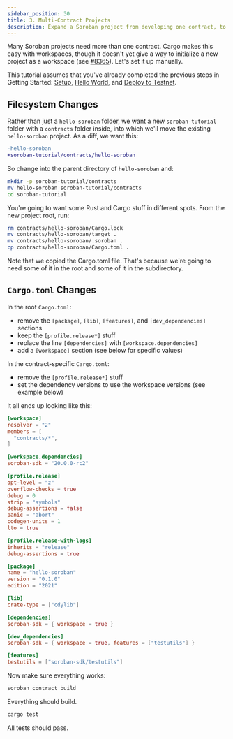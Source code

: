 ```yaml
---
sidebar_position: 30
title: 3. Multi-Contract Projects
description: Expand a Soroban project from developing one contract, to developing two contracts.
---
```



Many Soroban projects need more than one contract. Cargo makes this easy with workspaces, though it doesn't yet give a way to initialize a new project as a workspace (see [#8365](https://github.com/rust-lang/cargo/issues/8365)). Let's set it up manually.

This tutorial assumes that you've already completed the previous steps in Getting Started: [Setup](setup.mdx), [Hello World](hello-world.mdx), and [Deploy to Testnet](deploy-to-testnet.mdx).

## Filesystem Changes

Rather than just a `hello-soroban` folder, we want a new `soroban-tutorial` folder with a `contracts` folder inside, into which we'll move the existing `hello-soroban` project. As a diff, we want this:

```diff
-hello-soroban
+soroban-tutorial/contracts/hello-soroban
```

So change into the parent directory of `hello-soroban` and:

```bash
mkdir -p soroban-tutorial/contracts
mv hello-soroban soroban-tutorial/contracts
cd soroban-tutorial
```

You're going to want some Rust and Cargo stuff in different spots. From the new project root, run:

```bash
rm contracts/hello-soroban/Cargo.lock
mv contracts/hello-soroban/target .
mv contracts/hello-soroban/.soroban .
cp contracts/hello-soroban/Cargo.toml .
```

Note that we copied the Cargo.toml file. That's because we're going to need some of it in the root and some of it in the subdirectory.

## `Cargo.toml` Changes

In the root `Cargo.toml`:

- remove the `[package]`, `[lib]`, `[features]`, and `[dev_dependencies]` sections
- keep the `[profile.release*]` stuff
- replace the line `[dependencies]` with `[workspace.dependencies]`
- add a `[workspace]` section (see below for specific values)

In the contract-specific `Cargo.toml`:

- remove the `[profile.release*]` stuff
- set the dependency versions to use the workspace versions (see example below)

It all ends up looking like this:

<Tabs>
<TabItem value="soroban-tutorial/Cargo.toml" label="Cargo.toml">

```toml
[workspace]
resolver = "2"
members = [
  "contracts/*",
]

[workspace.dependencies]
soroban-sdk = "20.0.0-rc2"

[profile.release]
opt-level = "z"
overflow-checks = true
debug = 0
strip = "symbols"
debug-assertions = false
panic = "abort"
codegen-units = 1
lto = true

[profile.release-with-logs]
inherits = "release"
debug-assertions = true
```

</TabItem>
<TabItem value="soroban-tutorial/contracts/hello-soroban/Cargo.toml" label="contracts/hello-soroban/Cargo.toml">

```toml
[package]
name = "hello-soroban"
version = "0.1.0"
edition = "2021"

[lib]
crate-type = ["cdylib"]

[dependencies]
soroban-sdk = { workspace = true }

[dev_dependencies]
soroban-sdk = { workspace = true, features = ["testutils"] }

[features]
testutils = ["soroban-sdk/testutils"]
```

</TabItem>
</Tabs>

Now make sure everything works:

```bash
soroban contract build
```

Everything should build.

```bash
cargo test
```

All tests should pass.
